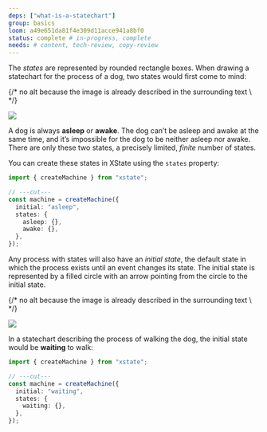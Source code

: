 ```yaml
---
deps: ["what-is-a-statechart"]
group: basics
loom: a49e651da81f4e309d11acce941a8bf0
status: complete # in-progress, complete
needs: # content, tech-review, copy-review
---
```


The _states_ are represented by rounded rectangle boxes. When drawing a statechart for the process of a dog, two states would first come to mind:

{/* no alt because the image is already described in the surrounding text \ */}

![](/asleep-awake.svg)

A dog is always **asleep** or **awake**. The dog can’t be asleep and awake at the same time, and it’s impossible for the dog to be neither asleep nor awake. There are only these two states, a precisely limited, _finite_ number of states.

You can create these states in XState using the `states` property:

```ts twoslash {2-5}
import { createMachine } from "xstate";

// ---cut---
const machine = createMachine({
  initial: "asleep",
  states: {
    asleep: {},
    awake: {},
  },
});
```

Any process with states will also have an _initial state_, the default state in which the process exists until an event changes its state.
The initial state is represented by a filled circle with an arrow pointing from the circle to the initial state.

{/* no alt because the image is already described in the surrounding text \ */}

![](/initial-state.svg)

In a statechart describing the process of walking the dog, the initial state would be **waiting** to walk:

```ts twoslash {2}
import { createMachine } from "xstate";

// ---cut---
const machine = createMachine({
  initial: "waiting",
  states: {
    waiting: {},
  },
});
```
